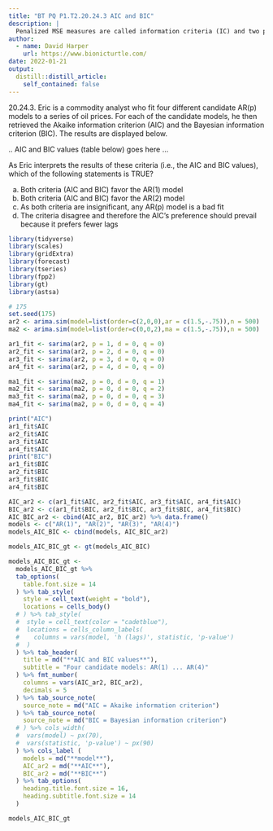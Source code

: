 ```yaml
---
title: "BT PQ P1.T2.20.24.3 AIC and BIC"
description: |
  Penalized MSE measures are called information criteria (IC) and two popular such measures are the Akaike Information Crite-rion (AIC) and the Bayesian Information Criterion (BIC).
author:
  - name: David Harper
    url: https://www.bionicturtle.com/
date: 2022-01-21
output:
  distill::distill_article:
    self_contained: false
---
```


20.24.3. Eric is a commodity analyst who fit four different candidate AR(p) models to a series of oil prices. For each of the candidate models, he then retrieved the Akaike information criterion (AIC) and the Bayesian information criterion (BIC). The results are displayed below.

.. AIC and BIC values (table below) goes here ...

As Eric interprets the results of these criteria (i.e., the AIC and BIC values), which of the following statements is TRUE?

a. Both criteria (AIC and BIC) favor the AR(1) model
b. Both criteria (AIC and BIC) favor the AR(2) model
c. As both criteria are insignificant, any AR(p) model is a bad fit
d. The criteria disagree and therefore the AIC's preference should prevail because it prefers fewer lags

```r

library(tidyverse)
library(scales)
library(gridExtra)
library(forecast)
library(tseries)
library(fpp2)
library(gt)
library(astsa)

# 175
set.seed(175)
ar2 <- arima.sim(model=list(order=c(2,0,0),ar = c(1.5,-.75)),n = 500)
ma2 <- arima.sim(model=list(order=c(0,0,2),ma = c(1.5,-.75)),n = 500)

ar1_fit <- sarima(ar2, p = 1, d = 0, q = 0)
ar2_fit <- sarima(ar2, p = 2, d = 0, q = 0)
ar3_fit <- sarima(ar2, p = 3, d = 0, q = 0)
ar4_fit <- sarima(ar2, p = 4, d = 0, q = 0)

ma1_fit <- sarima(ma2, p = 0, d = 0, q = 1)
ma2_fit <- sarima(ma2, p = 0, d = 0, q = 2)
ma3_fit <- sarima(ma2, p = 0, d = 0, q = 3)
ma4_fit <- sarima(ma2, p = 0, d = 0, q = 4)

print("AIC")
ar1_fit$AIC
ar2_fit$AIC
ar3_fit$AIC
ar4_fit$AIC
print("BIC")
ar1_fit$BIC
ar2_fit$BIC
ar3_fit$BIC
ar4_fit$BIC

AIC_ar2 <- c(ar1_fit$AIC, ar2_fit$AIC, ar3_fit$AIC, ar4_fit$AIC)
BIC_ar2 <- c(ar1_fit$BIC, ar2_fit$BIC, ar3_fit$BIC, ar4_fit$BIC)
AIC_BIC_ar2 <- cbind(AIC_ar2, BIC_ar2) %>% data.frame()
models <- c("AR(1)", "AR(2)", "AR(3)", "AR(4)")
models_AIC_BIC <- cbind(models, AIC_BIC_ar2)

models_AIC_BIC_gt <- gt(models_AIC_BIC)

models_AIC_BIC_gt <- 
  models_AIC_BIC_gt %>% 
  tab_options(
    table.font.size = 14
  ) %>% tab_style(
    style = cell_text(weight = "bold"),
    locations = cells_body()
  # ) %>% tab_style(
  #  style = cell_text(color = "cadetblue"),
  #  locations = cells_column_labels(
  #    columns = vars(model, 'h (lags)', statistic, 'p-value')
  #  )
  ) %>% tab_header(
    title = md("**AIC and BIC values**"),
    subtitle = "Four candidate models: AR(1) ... AR(4)"
  ) %>% fmt_number(
    columns = vars(AIC_ar2, BIC_ar2),
    decimals = 5
  ) %>% tab_source_note(
    source_note = md("AIC = Akaike information criterion")
  ) %>% tab_source_note(
    source_note = md("BIC = Bayesian information criterion")
  # ) %>% cols_width(
  #  vars(model) ~ px(70),
  #  vars(statistic, 'p-value') ~ px(90)
  ) %>% cols_label (
    models = md("**model**"),
    AIC_ar2 = md("**AIC**"),
    BIC_ar2 = md("**BIC**")
  ) %>% tab_options(
    heading.title.font.size = 16,
    heading.subtitle.font.size = 14
  )

models_AIC_BIC_gt

```

